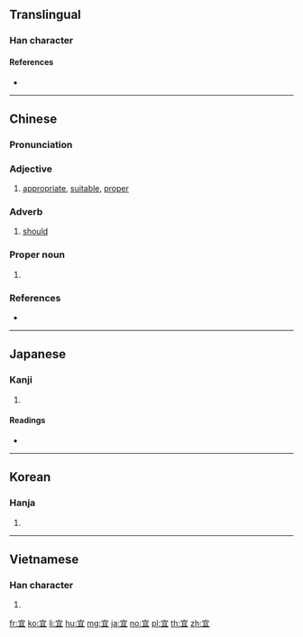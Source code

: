 {{also|冝}}
==Translingual==

===Han character===
{{Han char|rn=40|rad=宀|as=05|sn=8|four=30107|canj=JBM|ids=⿱宀且}}

====References====
* {{Han ref|kx=0284.030|dkj=07111|dj=0561.020|hdz=20920.060|uh=5B9C|ud=23452|bh=A979|bd=43385}}

----

==Chinese==
{{zh-forms}}

===Pronunciation===
{{zh-pron
|m=yí
|c=ji4
|mn=gî
|mc=y
|oc=y
|ma=
|cat=a,v,pn
}}

===Adjective===
{{zh-adj}}

# [[appropriate]], [[suitable]], [[proper]]

===Adverb===
{{zh-adv}}

# [[should]]

===Proper noun===
{{zh-proper noun}}

# {{surname|lang=zh}}

===References===
* {{cite-web
|url=http://www.mdbg.net/chindict/chindict.php?page=worddict&wdrst=0&wdqb=宜
|title=宜
|work=MDBG English to Chinese dictionary ( Based on CC-CEDICT )
|language=Mandarin/English
|accessdate=2014-03-11}}

----

==Japanese==

===Kanji===
{{ja-kanji|grade=c|rs=宀05}}

# {{defn|lang=ja|sort=宀05}}

====Readings====
* {{ja-readings|goon=[[ぎ]] (gi)|kanon=[[ぎ]] (gi)|kun=[[よろしい]] (yoroshii), [[むべ]] (mube)}}

----

==Korean==

===Hanja===
{{ko-hanja|hangeul=의|rv=ui|mr=ŭi}}

# {{defn|lang=ko|sort=宀05}}

----

==Vietnamese==

===Han character===
{{vi-hantu|[[nghi]], [[ngơi]], [[nghe]]|rs=宀05}}

# {{defn|lang=vi|sort=宀05}}

[[fr:宜]]
[[ko:宜]]
[[li:宜]]
[[hu:宜]]
[[mg:宜]]
[[ja:宜]]
[[no:宜]]
[[pl:宜]]
[[th:宜]]
[[zh:宜]]